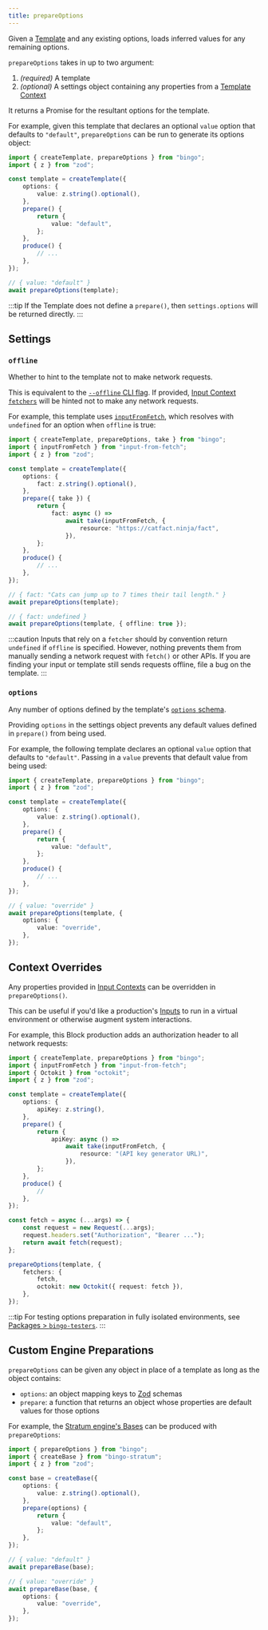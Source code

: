 ```yaml
---
title: prepareOptions
---
```


Given a [Template](/build/concepts/templates) and any existing options, loads inferred values for any remaining options.

`prepareOptions` takes in up to two argument:

1. _(required)_ A template
2. _(optional)_ A settings object containing any properties from a [Template Context](/build/details/contexts#template-contexts)

It returns a Promise for the resultant options for the template.

For example, given this template that declares an optional `value` option that defaults to `"default"`, `prepareOptions` can be run to generate its options object:

```ts
import { createTemplate, prepareOptions } from "bingo";
import { z } from "zod";

const template = createTemplate({
	options: {
		value: z.string().optional(),
	},
	prepare() {
		return {
			value: "default",
		};
	},
	produce() {
		// ...
	},
});

// { value: "default" }
await prepareOptions(template);
```

:::tip
If the Template does not define a `prepare()`, then `settings.options` will be returned directly.
:::

## Settings

### `offline`

Whether to hint to the template not to make network requests.

This is equivalent to the [`--offline` CLI flag](/cli#--offline).
If provided, [Input Context `fetchers`](/build/details/contexts#input-fetchers) will be hinted not to make any network requests.

For example, this template uses [`inputFromFetch`](https://www.npmjs.com/package/input-from-fetch), which resolves with `undefined` for an option when `offline` is true:

```ts
import { createTemplate, prepareOptions, take } from "bingo";
import { inputFromFetch } from "input-from-fetch";
import { z } from "zod";

const template = createTemplate({
	options: {
		fact: z.string().optional(),
	},
	prepare({ take }) {
		return {
			fact: async () =>
				await take(inputFromFetch, {
					resource: "https://catfact.ninja/fact",
				}),
		};
	},
	produce() {
		// ...
	},
});

// { fact: "Cats can jump up to 7 times their tail length." }
await prepareOptions(template);

// { fact: undefined }
await prepareOptions(template, { offline: true });
```

:::caution
Inputs that rely on a `fetcher` should by convention return `undefined` if `offline` is specified.
However, nothing prevents them from manually sending a network request with `fetch()` or other APIs.
If you are finding your input or template still sends requests offline, file a bug on the template.
:::

### `options`

Any number of options defined by the template's [`options` schema](/build/apis/create-template#options).

Providing `options` in the settings object prevents any default values defined in `prepare()` from being used.

For example, the following template declares an optional `value` option that defaults to `"default"`.
Passing in a `value` prevents that default value from being used:

```ts
import { createTemplate, prepareOptions } from "bingo";
import { z } from "zod";

const template = createTemplate({
	options: {
		value: z.string().optional(),
	},
	prepare() {
		return {
			value: "default",
		};
	},
	produce() {
		// ...
	},
});

// { value: "override" }
await prepareOptions(template, {
	options: {
		value: "override",
	},
});
```

## Context Overrides

Any properties provided in [Input Contexts](/build/details/contexts#input-contexts) can be overridden in `prepareOptions()`.

This can be useful if you'd like a production's [Inputs](/build/concepts/inputs) to run in a virtual environment or otherwise augment system interactions.

For example, this Block production adds an authorization header to all network requests:

```ts
import { createTemplate, prepareOptions } from "bingo";
import { inputFromFetch } from "input-from-fetch";
import { Octokit } from "octokit";
import { z } from "zod";

const template = createTemplate({
	options: {
		apiKey: z.string(),
	},
	prepare() {
		return {
			apiKey: async () =>
				await take(inputFromFetch, {
					resource: "(API key generator URL)",
				}),
		};
	},
	produce() {
		//
	},
});

const fetch = async (...args) => {
	const request = new Request(...args);
	request.headers.set("Authorization", "Bearer ...");
	return await fetch(request);
};

prepareOptions(template, {
	fetchers: {
		fetch,
		octokit: new Octokit({ request: fetch }),
	},
});
```

:::tip
For testing options preparation in fully isolated environments, see [Packages > `bingo-testers`](/build/packages/bingo-testers).
:::

## Custom Engine Preparations

`prepareOptions` can be given any object in place of a template as long as the object contains:

- `options`: an object mapping keys to [Zod](https://zod.dev) schemas
- `prepare`: a function that returns an object whose properties are default values for those options

For example, the [Stratum engine's Bases](/engines/stratum/concepts/bases) can be produced with `prepareOptions`:

```ts
import { prepareOptions } from "bingo";
import { createBase } from "bingo-stratum";
import { z } from "zod";

const base = createBase({
	options: {
		value: z.string().optional(),
	},
	prepare(options) {
		return {
			value: "default",
		};
	},
});

// { value: "default" }
await prepareBase(base);

// { value: "override" }
await prepareBase(base, {
	options: {
		value: "override",
	},
});
```

